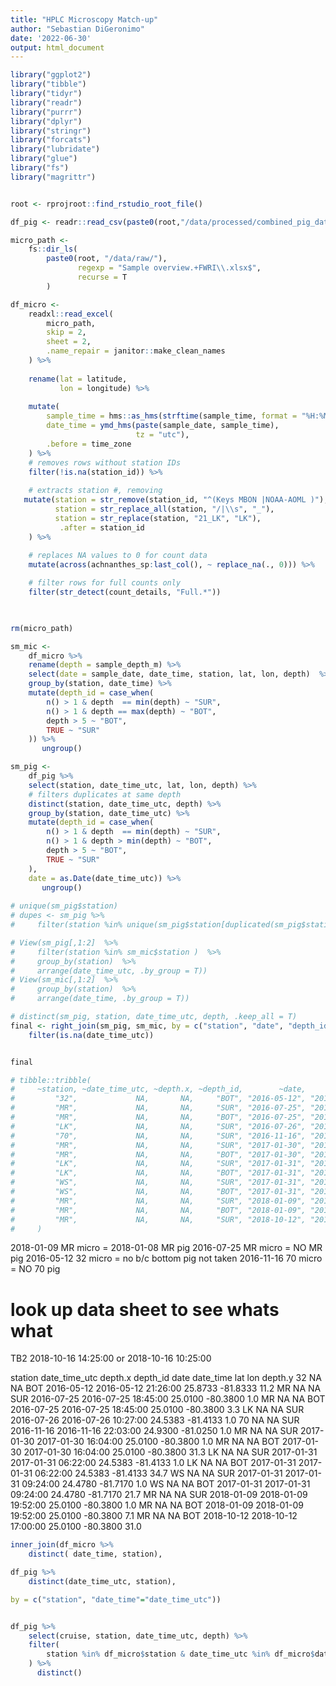 ```yaml
---
title: "HPLC Microscopy Match-up"
author: "Sebastian DiGeronimo"
date: '2022-06-30'
output: html_document
---
```


```r
library("ggplot2")
library("tibble")
library("tidyr")
library("readr")
library("purrr")
library("dplyr")
library("stringr")
library("forcats")
library("lubridate")
library("glue")
library("fs")
library("magrittr")


root <- rprojroot::find_rstudio_root_file()
```

```r
df_pig <- readr::read_csv(paste0(root,"/data/processed/combined_pig_dat.csv"))

```

```r
micro_path <-
    fs::dir_ls(
        paste0(root, "/data/raw/"),
               regexp = "Sample overview.+FWRI\\.xlsx$",
               recurse = T
        )

df_micro <-
    readxl::read_excel(
        micro_path,
        skip = 2,
        sheet = 2,
        .name_repair = janitor::make_clean_names
    ) %>%
    
    rename(lat = latitude,
           lon = longitude) %>%
           
    mutate(
        sample_time = hms::as_hms(strftime(sample_time, format = "%H:%M:%S")),
        date_time = ymd_hms(paste(sample_date, sample_time),
                            tz = "utc"),
        .before = time_zone
    ) %>%
    # removes rows without station IDs
    filter(!is.na(station_id)) %>%
    
    # extracts station #, removing 
   mutate(station = str_remove(station_id, "^(Keys MBON |NOAA-AOML )"),
          station = str_replace_all(station, "/|\\s", "_"),
          station = str_replace(station, "21_LK", "LK"),
           .after = station_id
    ) %>%
    
    # replaces NA values to 0 for count data
    mutate(across(achnanthes_sp:last_col(), ~ replace_na(., 0))) %>%

    # filter rows for full counts only
    filter(str_detect(count_details, "Full.*"))

   

rm(micro_path)
```

```r

sm_mic <- 
    df_micro %>%
    rename(depth = sample_depth_m) %>%
    select(date = sample_date, date_time, station, lat, lon, depth)  %>%
    group_by(station, date_time) %>%
    mutate(depth_id = case_when(
        n() > 1 & depth  == min(depth) ~ "SUR",
        n() > 1 & depth == max(depth) ~ "BOT",
        depth > 5 ~ "BOT",
        TRUE ~ "SUR"
    )) %>%
       ungroup()

sm_pig <- 
    df_pig %>%
    select(station, date_time_utc, lat, lon, depth) %>%
    # filters duplicates at same depth
    distinct(station, date_time_utc, depth) %>%
    group_by(station, date_time_utc) %>%
    mutate(depth_id = case_when(
        n() > 1 & depth  == min(depth) ~ "SUR",
        n() > 1 & depth > min(depth) ~ "BOT",
        depth > 5 ~ "BOT",
        TRUE ~ "SUR"
    ),
    date = as.Date(date_time_utc)) %>%
       ungroup()
    
# unique(sm_pig$station)
# dupes <- sm_pig %>%
#     filter(station %in% unique(sm_pig$station[duplicated(sm_pig$station)]))
```
```r

# View(sm_pig[,1:2]  %>%
#     filter(station %in% sm_mic$station )  %>%
#     group_by(station)  %>%
#     arrange(date_time_utc, .by_group = T))
# View(sm_mic[,1:2]  %>%
#     group_by(station)  %>%
#     arrange(date_time, .by_group = T))

# distinct(sm_pig, station, date_time_utc, depth, .keep_all = T)
final <- right_join(sm_pig, sm_mic, by = c("station", "date", "depth_id")) %>%
    filter(is.na(date_time_utc))


final

# tibble::tribble(
#     ~station, ~date_time_utc, ~depth.x, ~depth_id,        ~date,            ~date_time,    ~lat,     ~lon, ~depth.y,
#         "32",             NA,       NA,     "BOT", "2016-05-12", "2016-05-12 21:26:00", 25.8733, -81.8333,     11.2,NO bottom
#         "MR",             NA,       NA,     "SUR", "2016-07-25", "2016-07-25 18:45:00",   25.01,   -80.38,        1, No DATA
#         "MR",             NA,       NA,     "BOT", "2016-07-25", "2016-07-25 18:45:00",   25.01,   -80.38,      3.3, NO data
#         "LK",             NA,       NA,     "SUR", "2016-07-26", "2016-07-26 10:27:00", 24.5383, -81.4133,        1, NO data
#         "70",             NA,       NA,     "SUR", "2016-11-16", "2016-11-16 22:03:00",   24.93,  -81.025,        1, NO stn 70
#         "MR",             NA,       NA,     "SUR", "2017-01-30", "2017-01-30 16:04:00",   25.01,   -80.38,        1 NO data
#         "MR",             NA,       NA,     "BOT", "2017-01-30", "2017-01-30 16:04:00",   25.01,   -80.38,     31.3, NO data
#         "LK",             NA,       NA,     "SUR", "2017-01-31", "2017-01-31 06:22:00", 24.5383, -81.4133,        1, NO data
#         "LK",             NA,       NA,     "BOT", "2017-01-31", "2017-01-31 06:22:00", 24.5383, -81.4133,     34.7,NO data
#         "WS",             NA,       NA,     "SUR", "2017-01-31", "2017-01-31 09:24:00",  24.478,  -81.717,        1,NO data
#         "WS",             NA,       NA,     "BOT", "2017-01-31", "2017-01-31 09:24:00",  24.478,  -81.717,     21.7,NO data
#         "MR",             NA,       NA,     "SUR", "2018-01-09", "2018-01-09 19:52:00",   25.01,   -80.38,        1, diff date, should add 5 hour to pig
#         "MR",             NA,       NA,     "BOT", "2018-01-09", "2018-01-09 19:52:00",   25.01,   -80.38,      7.1, diff date
#         "MR",             NA,       NA,     "SUR", "2018-10-12", "2018-10-12 17:00:00",   25.01,   -80.38,       31 no data
#     )


```
2018-01-09 MR micro = 2018-01-08 MR pig
2016-07-25 MR micro = NO MR pig
2016-05-12 32 micro = no b/c bottom pig not taken
2016-11-16 70 micro = NO 70 pig

# look up data sheet to see whats what
TB2 2018-10-16 14:25:00 or 2018-10-16 10:25:00 


station	date_time_utc	depth.x	depth_id	date	date_time	lat	lon	depth.y
32	NA	NA	BOT	2016-05-12	2016-05-12 21:26:00	25.8733	-81.8333	11.2
MR	NA	NA	SUR	2016-07-25	2016-07-25 18:45:00	25.0100	-80.3800	1.0
MR	NA	NA	BOT	2016-07-25	2016-07-25 18:45:00	25.0100	-80.3800	3.3
LK	NA	NA	SUR	2016-07-26	2016-07-26 10:27:00	24.5383	-81.4133	1.0
70	NA	NA	SUR	2016-11-16	2016-11-16 22:03:00	24.9300	-81.0250	1.0
MR	NA	NA	SUR	2017-01-30	2017-01-30 16:04:00	25.0100	-80.3800	1.0
MR	NA	NA	BOT	2017-01-30	2017-01-30 16:04:00	25.0100	-80.3800	31.3
LK	NA	NA	SUR	2017-01-31	2017-01-31 06:22:00	24.5383	-81.4133	1.0
LK	NA	NA	BOT	2017-01-31	2017-01-31 06:22:00	24.5383	-81.4133	34.7
WS	NA	NA	SUR	2017-01-31	2017-01-31 09:24:00	24.4780	-81.7170	1.0
WS	NA	NA	BOT	2017-01-31	2017-01-31 09:24:00	24.4780	-81.7170	21.7
MR	NA	NA	SUR	2018-01-09	2018-01-09 19:52:00	25.0100	-80.3800	1.0
MR	NA	NA	BOT	2018-01-09	2018-01-09 19:52:00	25.0100	-80.3800	7.1
MR	NA	NA	BOT	2018-10-12	2018-10-12 17:00:00	25.0100	-80.3800	31.0

```r
inner_join(df_micro %>%
    distinct( date_time, station),

df_pig %>%
    distinct(date_time_utc, station),

by = c("station", "date_time"="date_time_utc"))


df_pig %>%
    select(cruise, station, date_time_utc, depth) %>%
    filter(
        station %in% df_micro$station & date_time_utc %in% df_micro$date_time
    ) %>%
      distinct()


```

